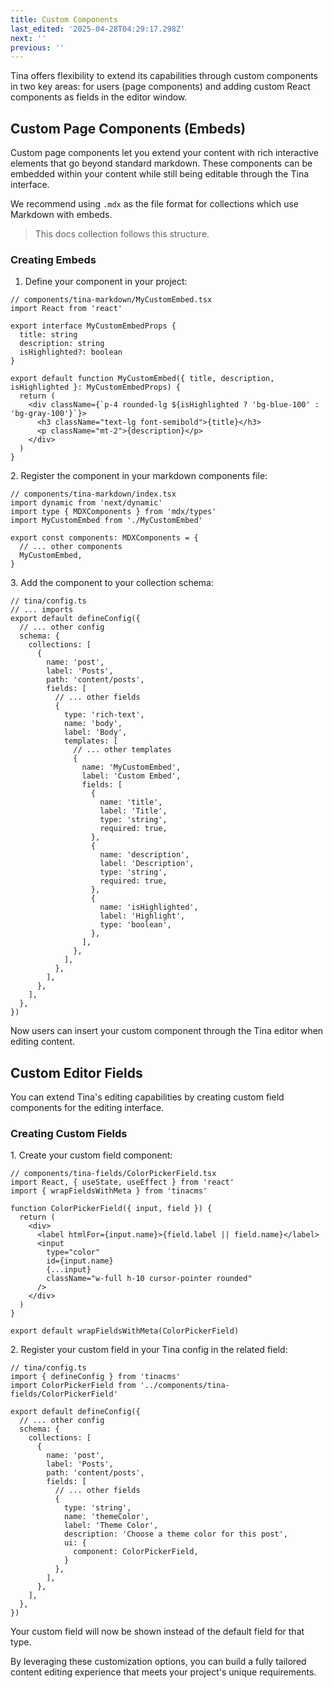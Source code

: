 ```yaml
---
title: Custom Components
last_edited: '2025-04-28T04:29:17.298Z'
next: ''
previous: ''
---
```


Tina offers flexibility to extend its capabilities through custom components in two key areas: for users (page components) and adding custom React components as fields in the editor window.

## Custom Page Components (Embeds)

Custom page components let you extend your content with rich interactive elements that go beyond standard markdown. These components can be embedded within your content while still being editable through the Tina interface.

We recommend using `.mdx` as the file format for collections which use Markdown with embeds.

> This docs collection follows this structure.

### Creating Embeds

1. Define your component in your project:

```tsx
// components/tina-markdown/MyCustomEmbed.tsx
import React from 'react'

export interface MyCustomEmbedProps {
  title: string
  description: string
  isHighlighted?: boolean
}

export default function MyCustomEmbed({ title, description, isHighlighted }: MyCustomEmbedProps) {
  return (
    <div className={`p-4 rounded-lg ${isHighlighted ? 'bg-blue-100' : 'bg-gray-100'}`}>
      <h3 className="text-lg font-semibold">{title}</h3>
      <p className="mt-2">{description}</p>
    </div>
  )
}
```

2\. Register the component in your markdown components file:

```tsx
// components/tina-markdown/index.tsx
import dynamic from 'next/dynamic'
import type { MDXComponents } from 'mdx/types'
import MyCustomEmbed from './MyCustomEmbed'

export const components: MDXComponents = {
  // ... other components
  MyCustomEmbed,
}
```

3\. Add the component to your collection schema:

```tsx
// tina/config.ts
// ... imports
export default defineConfig({
  // ... other config
  schema: {
    collections: [
      {
        name: 'post',
        label: 'Posts',
        path: 'content/posts',
        fields: [
          // ... other fields
          {
            type: 'rich-text',
            name: 'body',
            label: 'Body',
            templates: [
              // ... other templates
              {
                name: 'MyCustomEmbed',
                label: 'Custom Embed',
                fields: [
                  {
                    name: 'title',
                    label: 'Title',
                    type: 'string',
                    required: true,
                  },
                  {
                    name: 'description',
                    label: 'Description',
                    type: 'string',
                    required: true,
                  },
                  {
                    name: 'isHighlighted',
                    label: 'Highlight',
                    type: 'boolean',
                  },
                ],
              },
            ],
          },
        ],
      },
    ],
  },
})
```

Now users can insert your custom component through the Tina editor when editing content.

## Custom Editor Fields

You can extend Tina's editing capabilities by creating custom field components for the editing interface.

### Creating Custom Fields

1\. Create your custom field component:

```tsx
// components/tina-fields/ColorPickerField.tsx
import React, { useState, useEffect } from 'react'
import { wrapFieldsWithMeta } from 'tinacms'

function ColorPickerField({ input, field }) {
  return (
    <div>
      <label htmlFor={input.name}>{field.label || field.name}</label>
      <input
        type="color"
        id={input.name}
        {...input}
        className="w-full h-10 cursor-pointer rounded"
      />
    </div>
  )
}

export default wrapFieldsWithMeta(ColorPickerField)
```

2\. Register your custom field in your Tina config in the related field:

```tsx
// tina/config.ts
import { defineConfig } from 'tinacms'
import ColorPickerField from '../components/tina-fields/ColorPickerField'

export default defineConfig({
  // ... other config
  schema: {
    collections: [
      {
        name: 'post',
        label: 'Posts',
        path: 'content/posts',
        fields: [
          // ... other fields
          {
            type: 'string',
            name: 'themeColor',
            label: 'Theme Color',
            description: 'Choose a theme color for this post',
            ui: {
              component: ColorPickerField,
            }
          },
        ],
      },
    ],
  },
})
```

Your custom field will now be shown instead of the default field for that type.

By leveraging these customization options, you can build a fully tailored content editing experience that meets your project's unique requirements.
